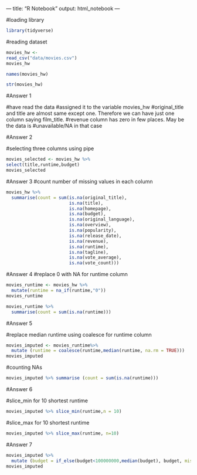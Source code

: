 --- title: "R Notebook" 
output: html_notebook ---

#loading library
```r
library(tidyverse) 

``` 

#reading dataset 
```r
movies_hw <-
read_csv("data/movies.csv")
movies_hw 
``` 

```r
names(movies_hw) 
```

```r
str(movies_hw) 
```

#Answer 1

#have read the data #assigned it to the variable movies_hw 
#original_title and title are almost same except one. Therefore we can have just one column saying film_title. 
#revenue column has zero in few places. May  be the data is
#unavailable/NA in that case

#Answer 2

#selecting three columns using pipe 

```r
movies_selected <- movies_hw %>%
select(title,runtime,budget) 
movies_selected 
``` 

#Answer 3
#count number of missing values in each column 

```r
movies_hw %>%
  summarise(count = sum(is.na(original_title), 
                        is.na(title), 
                        is.na(homepage), 
                        is.na(budget),
                        is.na(original_language), 
                        is.na(overview), 
                        is.na(popularity),
                        is.na(release_date), 
                        is.na(revenue), 
                        is.na(runtime), 
                        is.na(tagline),
                        is.na(vote_average), 
                        is.na(vote_count))) 
```

#Answer 4
#replace 0 with NA for runtime column

```r
movies_runtime <- movies_hw %>% 
  mutate(runtime = na_if(runtime,"0"))
movies_runtime

```
```r
movies_runtime %>% 
  summarise(count = sum(is.na(runtime))) 
```


#Answer 5

#replace median runtime using coalesce for runtime column

```r
movies_imputed <- movies_runtime%>% 
  mutate (runtime = coalesce(runtime,median(runtime, na.rm = TRUE))) 
movies_imputed

``` 

#counting NAs
```r
movies_imputed %>% summarise (count = sum(is.na(runtime))) 

```

#Answer 6

#slice_min for 10 shortest runtime
```r
movies_imputed %>% slice_min(runtime,n = 10)

```

#slice_max for 10 shortest runtime

```r
movies_imputed %>% slice_max(runtime, n=10)
```

#Answer 7

```r
movies_imputed %>% 
  mutate (budget = if_else(budget<100000000,median(budget), budget, missing = NULL) )
movies_imputed
```

